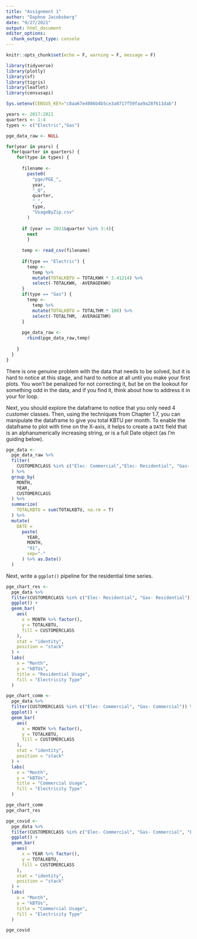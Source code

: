 ```yaml
---
title: "Assignment 1"
author: "Daphne Jacobsberg"
date: "9/27/2021"
output: html_document
editor_options: 
  chunk_output_type: console
---
```


```r
knitr::opts_chunk$set(echo = F, warning = F, message = F)
```


```r
library(tidyverse)
library(plotly)
library(sf)
library(tigris)
library(leaflet)
library(censusapi)

Sys.setenv(CENSUS_KEY="c8aa67e4086b4b5ce3a8717f59faa9a28f611dab")
```


```r
years <- 2017:2021
quarters <- 1:4
types <- c("Electric","Gas")

pge_data_raw <- NULL

for(year in years) {
  for(quarter in quarters) {
    for(type in types) {
      
      filename <- 
        paste0(
          "pge/PGE_",
          year,
          "_Q",
          quarter,
          "_",
          type,
          "UsageByZip.csv"
        )
  
      if (year == 2021&quarter %in% 3:4){
        next
        }
      
      temp <- read_csv(filename)
      
      if(type == "Electric") {
        temp <-
          temp %>%
          mutate(TOTALKBTU = TOTALKWH * 3.41214) %>%
          select(-TOTALKWH, -AVERAGEKWH)
      }
      if(type == "Gas") {
        temp <-
          temp %>%
          mutate(TOTALKBTU = TOTALTHM * 100) %>%
          select(-TOTALTHM, -AVERAGETHM)
      }
      
      pge_data_raw <- 
        rbind(pge_data_raw,temp)
      
    }
  }
}
```
There is one genuine problem with the data that needs to be solved, but it is hard to notice at this stage, and hard to notice at all until you make your first plots. You won't be penalized for not correcting it, but be on the lookout for something odd in the data, and if you find it, think about how to address it in your for loop.

Next, you should explore the dataframe to notice that you only need 4 customer classes. Then, using the techniques from Chapter 1.7, you can manipulate the dataframe to give you total KBTU per month. To enable the dataframe to plot with time on the X-axis, it helps to create a `DATE` field that is an alphanumerically increasing string, or is a full Date object (as I'm guiding below). 
```r
pge_data <-
  pge_data_raw %>% 
  filter(
    CUSTOMERCLASS %in% c("Elec- Commercial","Elec- Residential", "Gas- Commercial", "Gas- Residential")
  ) %>% 
  group_by(
    MONTH, 
    YEAR, 
    CUSTOMERCLASS
  ) %>% 
  summarize(
    TOTALKBTU = sum(TOTALKBTU, na.rm = T)
  ) %>% 
  mutate(
    DATE = 
      paste(
        YEAR,
        MONTH, 
        "01",
        sep="-"
      ) %>% as.Date()
  )
```
Next, write a `ggplot()` pipeline for the residential time series. 


```r
pge_chart_res <-
  pge_data %>% 
  filter(CUSTOMERCLASS %in% c("Elec- Residential", "Gas- Residential")) %>% 
  ggplot() +
  geom_bar(
    aes(
      x = MONTH %>% factor(),
      y = TOTALKBTU,
      fill = CUSTOMERCLASS
    ),
    stat = "identity",
    position = "stack"
  ) +
  labs(
    x = "Month",
    y = "kBTUs",
    title = "Residential Usage",
    fill = "Electricity Type"
  )
```

```r
pge_chart_comm <-
  pge_data %>% 
  filter(CUSTOMERCLASS %in% c("Elec- Commercial", "Gas- Commercial")) %>% 
  ggplot() +
  geom_bar(
    aes(
      x = MONTH %>% factor(),
      y = TOTALKBTU,
      fill = CUSTOMERCLASS
    ),
    stat = "identity",
    position = "stack"
  ) +
  labs(
    x = "Month",
    y = "kBTUs",
    title = "Commercial Usage",
    fill = "Electricity Type"
  )

pge_chart_comm
pge_chart_res
```


```r
pge_covid <-
  pge_data %>% 
  filter(CUSTOMERCLASS %in% c("Elec- Commercial", "Gas- Commercial", "Elec- Residential", "Gas- Residential")) %>% 
  ggplot() +
  geom_bar(
    aes(
      x = YEAR %>% factor(),
      y = TOTALKBTU,
      fill = CUSTOMERCLASS
    ),
    stat = "identity",
    position = "stack"
  ) +
  labs(
    x = "Month",
    y = "kBTUs",
    title = "Commercial Usage",
    fill = "Electricity Type"
  )

pge_covid
```


